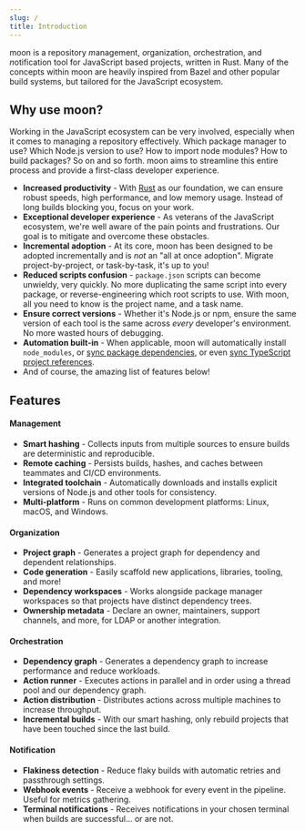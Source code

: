 ```yaml
---
slug: /
title: Introduction
---
```



moon is a repository *m*anagement, *o*rganization, *o*rchestration, and *n*otification tool for
JavaScript based projects, written in Rust. Many of the concepts within moon are heavily inspired
from Bazel and other popular build systems, but tailored for the JavaScript ecosystem.

## Why use moon?

Working in the JavaScript ecosystem can be very involved, especially when it comes to managing a
repository effectively. Which package manager to use? Which Node.js version to use? How to import
node modules? How to build packages? So on and so forth. moon aims to streamline this entire process
and provide a first-class developer experience.

- **Increased productivity** - With [Rust](https://www.rust-lang.org/) as our foundation, we can
  ensure robust speeds, high performance, and low memory usage. Instead of long builds blocking you,
  focus on your work.
- **Exceptional developer experience** - As veterans of the JavaScript ecosystem, we're well aware
  of the pain points and frustrations. Our goal is to mitigate and overcome these obstacles.
- **Incremental adoption** - At its core, moon has been designed to be adopted incrementally and is
  _not_ an "all at once adoption". Migrate project-by-project, or task-by-task, it's up to you!
- **Reduced scripts confusion** - `package.json` scripts can become unwieldy, very quickly. No more
  duplicating the same script into every package, or reverse-engineering which root scripts to use.
  With moon, all you need to know is the project name, and a task name.
- **Ensure correct versions** - Whether it's Node.js or npm, ensure the same version of each tool is
  the same across _every_ developer's environment. No more wasted hours of debugging.
- **Automation built-in** - When applicable, moon will automatically install `node_modules`, or
  [sync package dependencies](/docs/config/workspace#syncprojectworkspacedependencies), or even
  [sync TypeScript project references](/docs/config/workspace#syncprojectreferences).
- And of course, the amazing list of features below!

## Features

#### Management

- **Smart hashing** - Collects inputs from multiple sources to ensure builds are deterministic and
  reproducible.
- **Remote caching** <FeatureStatus status="coming-soon" /> - Persists builds, hashes, and caches
  between teammates and CI/CD environments.
- **Integrated toolchain** - Automatically downloads and installs explicit versions of Node.js and
  other tools for consistency.
- **Multi-platform** - Runs on common development platforms: Linux, macOS, and Windows.

#### Organization

- **Project graph** - Generates a project graph for dependency and dependent relationships.
- **Code generation** - Easily scaffold new applications, libraries, tooling, and more!
- **Dependency workspaces** - Works alongside package manager workspaces so that projects have
  distinct dependency trees.
- **Ownership metadata** - Declare an owner, maintainers, support channels, and more, for LDAP or
  another integration.

#### Orchestration

- **Dependency graph** - Generates a dependency graph to increase performance and reduce workloads.
- **Action runner** - Executes actions in parallel and in order using a thread pool and our
  dependency graph.
- **Action distribution** <FeatureStatus status="coming-soon" /> - Distributes actions across
  multiple machines to increase throughput.
- **Incremental builds** - With our smart hashing, only rebuild projects that have been touched
  since the last build.

#### Notification

- **Flakiness detection** <FeatureStatus status="experimental" /> - Reduce flaky builds with
  automatic retries and passthrough settings.
- **Webhook events** <FeatureStatus status="coming-soon" /> - Receive a webhook for every event in
  the pipeline. Useful for metrics gathering.
- **Terminal notifications** <FeatureStatus status="coming-soon" /> - Receives notifications in your
  chosen terminal when builds are successful... or are not.
